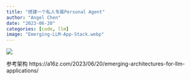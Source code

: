 ```yaml
---
title: "搭建一个私人专属Personal Agent"
author: "Angel Chen"
date: "2023-06-20"
categories: [code, llm]
image: "Emerging-LLM-App-Stack.webp"
---
```


![](Emerging-LLM-App-Stack.webp)

参考架构
https://a16z.com/2023/06/20/emerging-architectures-for-llm-applications/




